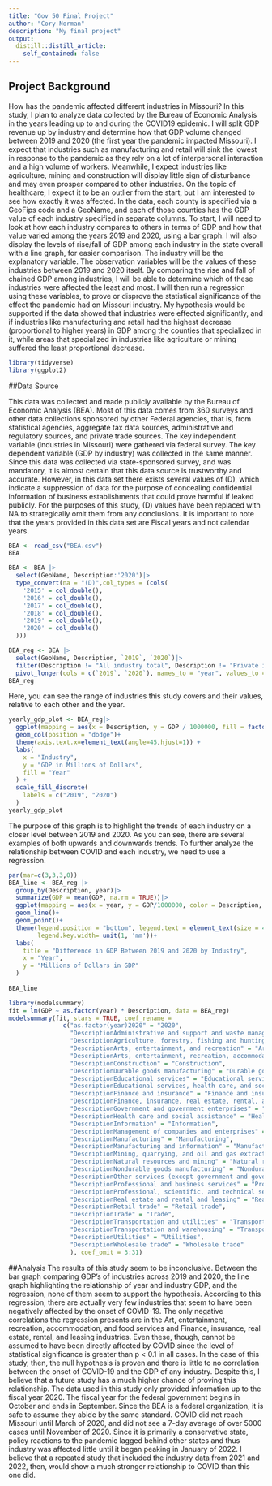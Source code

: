 ```yaml
---
title: "Gov 50 Final Project"
author: "Cory Norman"
description: "My final project"
output:
  distill::distill_article:
    self_contained: false
---
```


## Project Background

How has the pandemic affected different industries in Missouri? In this study, I plan to analyze data collected by the Bureau of Economic Analysis in the years leading up to and during the COVID19 epidemic. I will split GDP revenue up by industry and determine how that GDP volume changed between 2019 and 2020 (the first year the pandemic impacted Missouri). I expect that industries such as manufacturing and retail will sink the lowest in response to the pandemic as they rely on a lot of interpersonal interaction and a high volume of workers. Meanwhile, I expect industries like agriculture, mining and construction will display little sign of disturbance and may even prosper compared to other industries. On the topic of healthcare, I expect it to be an outlier from the start, but I am interested to see how exactly it was affected. In the data, each county is specified via a GeoFips code and a GeoName, and each of those counties has the GDP value of each industry specified in separate columns. To start, I will need to look at how each industry compares to others in terms of GDP and how that value varied among the years 2019 and 2020, using a bar graph. I will also display the levels of rise/fall of GDP among each industry in the state overall with a line graph, for easier comparison. The industry will be the explanatory variable. The observation variables will be the values of these industries between 2019 and 2020 itself. By comparing the rise and fall of chained GDP among industries, I will be able to determine which of these industries were affected the least and most. I will then run a regression using these variables, to prove or disprove the statistical significance of the effect the pandemic had on Missouri industry. My hypothesis would be supported if the data showed that industries were effected significantly, and if industries like manufacturing and retail had the highest decrease (proportional to higher years) in GDP among the counties that specialized in it, while areas that specialized in industries like agriculture or mining suffered the least proportional decrease.

```r
library(tidyverse)
library(ggplot2)
```

##Data Source

This data was collected and made publicly available by the Bureau of Economic Analysis (BEA). Most of this data comes from 360 surveys and other data collections sponsored by other Federal agencies, that is, from statistical agencies, aggregate tax data sources, administrative and regulatory sources, and private trade sources. The key independent variable (industries in Missouri) were gathered via federal survey. The key dependent variable (GDP by industry) was collected in the same manner. Since this data was collected via state-sponsored survey, and was mandatory, it is almost certain that this data source is trustworthy and accurate. However, in this data set there exists several values of (D), which indicate a suppression of data for the purpose of concealing confidential information of business establishments that could prove harmful if leaked publicly. For the purposes of this study, (D) values have been replaced with NA to strategically omit them from any conclusions. It is important to note that the years provided in this data set are Fiscal years and not calendar years.
```r
BEA <- read_csv("BEA.csv")
BEA
```

```r
BEA <- BEA |>
  select(GeoName, Description:'2020')|>
  type_convert(na = "(D)",col_types = (cols(
    '2015' = col_double(),
    '2016' = col_double(),
    '2017' = col_double(),
    '2018' = col_double(),
    '2019' = col_double(),
    '2020' = col_double()
  )))
```
```r
BEA_reg <- BEA |>
  select(GeoName, Description, `2019`, `2020`)|>
  filter(Description != "All industry total", Description != "Private industries", Description != "Private services-providing industries 3/", Description != "Private goods-producing industries 2/", GeoName != "Missouri")|>
  pivot_longer(cols = c(`2019`, `2020`), names_to = "year", values_to = "GDP")
BEA_reg
```
Here, you can see the range of industries this study covers and their values, relative to each other and the year.


```r
yearly_gdp_plot <- BEA_reg|>
  ggplot(mapping = aes(x = Description, y = GDP / 1000000, fill = factor(year, levels = c("2019", "2020")))) +
  geom_col(position = "dodge")+
  theme(axis.text.x=element_text(angle=45,hjust=1)) +
  labs(
    x = "Industry",
    y = "GDP in Millions of Dollars",
    fill = "Year"
  ) +
  scale_fill_discrete(
    labels = c("2019", "2020")
  )
yearly_gdp_plot
```
The purpose of this graph is to highlight the trends of each industry on a closer level between 2019 and 2020. As you can see, there are several examples of both upwards and downwards trends. To further analyze the relationship between COVID and each industry, we need to use a regression. 
```r
par(mar=c(3,3,3,0))
BEA_line <- BEA_reg |>
  group_by(Description, year)|>
  summarize(GDP = mean(GDP, na.rm = TRUE))|>
  ggplot(mapping = aes(x = year, y = GDP/1000000, color = Description, group = Description))+
  geom_line()+
  geom_point()+
  theme(legend.position = "bottom", legend.text = element_text(size = 4), legend.key.height= unit(1, 'mm'),
        legend.key.width= unit(1, 'mm'))+
  labs(
    title = "Difference in GDP Between 2019 and 2020 by Industry",
    x = "Year",
    y = "Millions of Dollars in GDP"
  )
  
BEA_line
```



```r
library(modelsummary)
fit = lm(GDP ~ as.factor(year) * Description, data = BEA_reg)
modelsummary(fit, stars = TRUE, coef_rename = 
               c("as.factor(year)2020" = "2020",
                 "DescriptionAdministrative and support and waste management and remediation services" = "Administrative and support and waste management and remediation services",
                 "DescriptionAgriculture, forestry, fishing and hunting" = "Agriculture, forestry, fishing and hunting",
                 "DescriptionArts, entertainment, and recreation" = "Arts, entertainment, and recreation",
                 "DescriptionArts, entertainment, recreation, accommodation, and food services" = "Arts, entertainment, recreation, accommodation, and food services",
                 "DescriptionConstruction" = "Construction",
                 "DescriptionDurable goods manufacturing" = "Durable goods manufacturing",
                 "DescriptionEducational services" = "Educational services",
                 "DescriptionEducational services, health care, and social assistance" = "Educational services, health care, and social assistance",
                 "DescriptionFinance and insurance" = "Finance and insurance",
                 "DescriptionFinance, insurance, real estate, rental, and leasing" = "Finance, insurance, real estate, rental, and leasing",
                 "DescriptionGovernment and government enterprises" = "Government and government enterprises",
                 "DescriptionHealth care and social assistance" = "Health care and social assistance",
                 "DescriptionInformation" = "Information",
                 "DescriptionManagement of companies and enterprises" = "Management of companies and enterprises",
                 "DescriptionManufacturing" = "Manufacturing",
                 "DescriptionManufacturing and information" = "Manufacturing and information",
                 "DescriptionMining, quarrying, and oil and gas extraction" = "Mining, quarrying, and oil and gas extraction",
                 "DescriptionNatural resources and mining" = "Natural resources and mining",
                 "DescriptionNondurable goods manufacturing" = "Nondurable goods manufacturing",
                 "DescriptionOther services (except government and government enterprises)" = "Other services (except government and government enterprises)",
                 "DescriptionProfessional and business services" = "Professional and business services",
                 "DescriptionProfessional, scientific, and technical services" = "Professional, scientific, and technical services",
                 "DescriptionReal estate and rental and leasing" = "Real estate and rental and leasing",
                 "DescriptionRetail trade" = "Retail trade",
                 "DescriptionTrade" = "Trade",
                 "DescriptionTransportation and utilities" = "Transportation and utilities",
                 "DescriptionTransportation and warehousing" = "Transportation and warehousing",
                 "DescriptionUtilities" = "Utilities",
                 "DescriptionWholesale trade" = "Wholesale trade"
                 ), coef_omit = 3:31)
```




##Analysis
The results of this study seem to be inconclusive. Between the bar graph comparing GDP's of industries across 2019 and 2020, the line graph highlighting the relationship of year and industry GDP, and the regression, none of them seem to support the hypothesis. According to this regression, there are actually very few industries that seem to have been negatively affected by the onset of COVID-19. The only negative correlations the regression presents are in the Art, entertainment, recreation, accommodation, and food services and Finance, insurance, real estate, rental, and leasing industries. Even these, though, cannot be assumed to have been directly affected by COVID since the level of statistical significance is greater than p < 0.1 in all cases. In the case of this study, then, the null hypothesis is proven and there is little to no correlation between the onset of COVID-19 and the GDP of any industry. Despite this, I believe that a future study has a much higher chance of proving this relationship. The data used in this study only provided information up to the fiscal year 2020. The fiscal year for the federal government begins in October and ends in September. Since the BEA is a federal organization, it is safe to assume they abide by the same standard. COVID did not reach Missouri until March of 2020, and did not see a 7-day average of over 5000 cases until November of 2020. Since it is primarily a conservative state, policy reactions to the pandemic lagged behind other states and thus industry was affected little until it began peaking in January of 2022. I believe that a repeated study that included the industry data from 2021 and 2022, then, would show a much stronger relationship to COVID than this one did.

